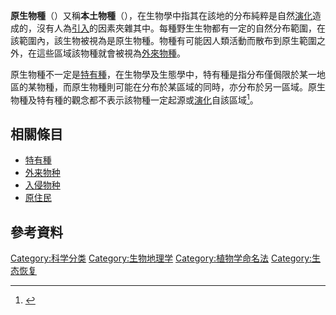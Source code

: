 '''原生物種'''（{{lang-en|indigenous species}}）又稱'''本土物種'''（{{lang|en|native species}}），在生物學中指其在該地的分布純粹是自然[[演化|演化]]造成的，沒有人為[[引入种|引入]]的因素夾雜其中。每種野生生物都有一定的自然分布範圍，在該範圍內，該生物被視為是原生物種。物種有可能因人類活動而散布到原生範圍之外，在這些區域該物種就會被視為[[外來物種|外來物種]]。

原生物種不一定是[[特有種|特有種]]，在生物學及生態學中，特有種是指分布僅侷限於某一地區的某物種，而原生物種則可能在分布於某區域的同時，亦分布於另一區域。原生物種及特有種的觀念都不表示該物種一定起源或[[演化|演化]]自該區域<ref>{{cite web|url=http://tesri.coa.gov.tw/show_qa.php?id=4301|title=問答集|publisher=[[行政院|行政院]][[農委會|農委會]][[特有生物研究保育中心|特有生物研究保育中心]]}}{{dead link|date=2017年12月 |bot=InternetArchiveBot |fix-attempted=yes }}</ref>。

==相關條目==
*[[特有種|特有種]]
*[[外来物种|外来物种]]
*[[入侵物种|入侵物种]]
*[[原住民|原住民]]

==參考資料==
{{Reflist}}

[[Category:科学分类|Category:科学分类]]
[[Category:生物地理学|Category:生物地理学]]
[[Category:植物学命名法|Category:植物学命名法]]
[[Category:生态恢复|Category:生态恢复]]